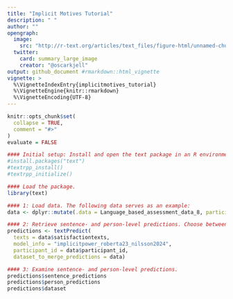 ```yaml
---
title: "Implicit Motives Tutorial"
description: " "
author: ""
opengraph:
  image: 
    src: "http://r-text.org/articles/text_files/figure-html/unnamed-chunk-5-1.png"
  twitter:
    card: summary_large_image
    creator: "@oscarkjell"
output: github_document #rmarkdown::html_vignette
vignette: >
  %\VignetteIndexEntry{implicitmotives_tutorial}
  %\VignetteEngine{knitr::rmarkdown}
  %\VignetteEncoding{UTF-8}
---
```


```r
knitr::opts_chunk$set(
  collapse = TRUE,
  comment = "#>"
)
evaluate = FALSE
```



```r
#### Initial setup: Install and open the text package in an R environment (only required the first time).
#install.packages("text")
#textrpp_install()
#textrpp_initialize()

#### Load the package.
library(text)

#### 1: Load data. The following data serves as an example:  
data <- dplyr::mutate(.data = Language_based_assessment_data_8, participant_id = dplyr::row_number()) 

#### 2: Retrieve sentence- and person-level predictions. Choose between our three motives: power, achievement, or affiliation.
predictions <- textPredict(
  texts = data$satisfactiontexts,
  model_info = "implicitpower_roberta23_nilsson2024",
  participant_id = data$participant_id,
  dataset_to_merge_predictions = data)

#### 3: Examine sentence- and person-level predictions. 
predictions$sentence_predictions
predictions$person_predictions
predictions$dataset 



```

